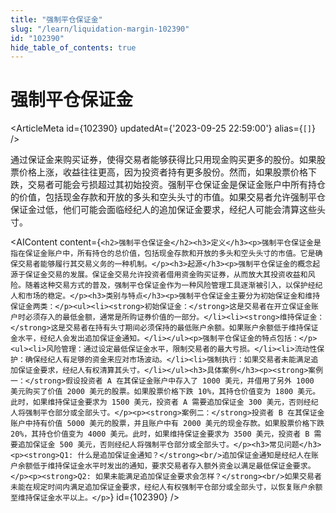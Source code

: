 ```yaml
---
title: "强制平仓保证金"
slug: "/learn/liquidation-margin-102390"
id: "102390"
hide_table_of_contents: true
---
```



# 强制平仓保证金

<ArticleMeta id={102390} updatedAt={'2023-09-25 22:59:00'} alias={`[]`} />
<div className='border-solid border-b border-t-0 my-4 border-[var(--ifm-color-gray-300)]' />

通过保证金来购买证券，使得交易者能够获得比只用现金购买更多的股份。如果股票价格上涨，收益往往更高，因为投资者持有更多股份。然而，如果股票价格下跌，交易者可能会亏损超过其初始投资。强制平仓保证金是保证金账户中所有持仓的价值，包括现金存款和开放的多头和空头头寸的市值。如果交易者允许强制平仓保证金过低，他们可能会面临经纪人的追加保证金要求，经纪人可能会清算这些头寸。

<AIContent content={`<h2>强制平仓保证金</h2><h3>定义</h3><p>强制平仓保证金是指在保证金账户中，所有持仓的总价值，包括现金存款和开放的多头和空头头寸的市值。它是确保交易者能够履行其交易义务的一种机制。</p><h3>起源</h3><p>强制平仓保证金的概念起源于保证金交易的发展。保证金交易允许投资者借用资金购买证券，从而放大其投资收益和风险。随着这种交易方式的普及，强制平仓保证金作为一种风险管理工具逐渐被引入，以保护经纪人和市场的稳定。</p><h3>类别与特点</h3><p>强制平仓保证金主要分为初始保证金和维持保证金两类：</p><ul><li><strong>初始保证金：</strong>这是交易者在开立保证金账户时必须存入的最低金额，通常是所购证券价值的一部分。</li><li><strong>维持保证金：</strong>这是交易者在持有头寸期间必须保持的最低账户余额。如果账户余额低于维持保证金水平，经纪人会发出追加保证金通知。</li></ul><p>强制平仓保证金的特点包括：</p><ul><li>风险管理：通过设定最低保证金水平，限制交易者的最大亏损。</li><li>流动性保护：确保经纪人有足够的资金来应对市场波动。</li><li>强制执行：如果交易者未能满足追加保证金要求，经纪人有权清算其头寸。</li></ul><h3>具体案例</h3><p><strong>案例一：</strong>假设投资者 A 在其保证金账户中存入了 1000 美元，并借用了另外 1000 美元购买了价值 2000 美元的股票。如果股票价格下跌 10%，其持仓价值变为 1800 美元。此时，如果维持保证金要求为 1500 美元，投资者 A 需要追加保证金 300 美元，否则经纪人将强制平仓部分或全部头寸。</p><p><strong>案例二：</strong>投资者 B 在其保证金账户中持有价值 5000 美元的股票，并且账户中有 2000 美元的现金存款。如果股票价格下跌 20%，其持仓价值变为 4000 美元。此时，如果维持保证金要求为 3500 美元，投资者 B 需要追加保证金 500 美元，否则经纪人将强制平仓部分或全部头寸。</p><h3>常见问题</h3><p><strong>Q1: 什么是追加保证金通知？</strong><br/>追加保证金通知是经纪人在账户余额低于维持保证金水平时发出的通知，要求交易者存入额外资金以满足最低保证金要求。</p><p><strong>Q2: 如果未能满足追加保证金要求会怎样？</strong><br/>如果交易者未能在规定时间内满足追加保证金要求，经纪人有权强制平仓部分或全部头寸，以恢复账户余额至维持保证金水平以上。</p>`} id={102390} />
